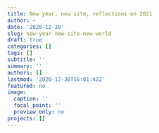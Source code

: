 ```yaml
---
title: New year, new site, reflections on 2021
author: ~
date: '2020-12-30'
slug: new-year-new-site-new-world
draft: true
categories: []
tags: []
subtitle: ''
summary: ''
authors: []
lastmod: '2020-12-30T16:01:42Z'
featured: no
image:
  caption: ''
  focal_point: ''
  preview_only: no
projects: []
---
```

